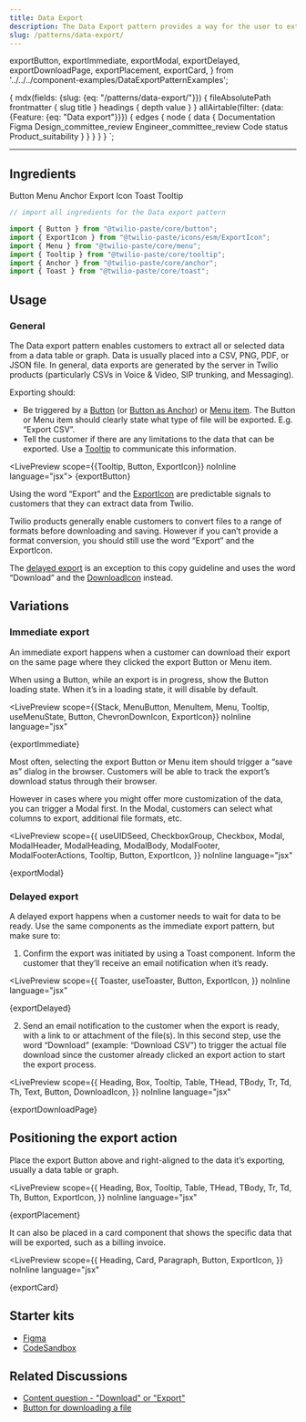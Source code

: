 ```yaml
---
title: Data Export
description: The Data Export pattern provides a way for the user to extract data from their account.
slug: /patterns/data-export/
---
```


  exportButton,
  exportImmediate,
  exportModal,
  exportDelayed,
  exportDownloadPage,
  exportPlacement,
  exportCard,
} from '../../../component-examples/DataExportPatternExamples';

  {
    mdx(fields: {slug: {eq: "/patterns/data-export/"}}) {
      fileAbsolutePath
      frontmatter {
        slug
        title
      }
      headings {
        depth
        value
      }
    }
    allAirtable(filter: {data: {Feature: {eq: "Data export"}}}) {
      edges {
        node {
          data {
            Documentation
            Figma
            Design_committee_review
            Engineer_committee_review
            Code
            status
            Product_suitability
          }
        }
      }
    }
  }
`;

<content>

<NormalizePatternHeader
  description={props.pageContext.frontmatter.description}
  name={props.pageContext.frontmatter.title}
  data={props.data}
/>

</content>

---

<contentwrapper>

<PageAside data={props.data.mdx} />

<content>

## Ingredients

<Grid gutter="space30" marginBottom="space80">
  <Column>
    <Card>
      <Heading as="h3" variant="heading40" marginBottom="space0">
        <Anchor href="/components/button">Button</Anchor>
      </Heading>
    </Card>
  </Column>
  <Column>
    <Card>
      <Heading as="h3" variant="heading40" marginBottom="space0">
        <Anchor href="/components/menu">Menu</Anchor>
      </Heading>
    </Card>
  </Column>
  <Column>
    <Card>
      <Heading as="h3" variant="heading40" marginBottom="space0">
        <Anchor href="/components/anchor">Anchor</Anchor>
      </Heading>
    </Card>
  </Column>
</Grid>
<Grid gutter="space30" marginBottom="space80">
  <Column>
    <Card>
      <Heading as="h3" variant="heading40" marginBottom="space0">
        <Anchor href="/icons">Export Icon</Anchor>
      </Heading>
    </Card>
  </Column>
  <Column>
    <Card>
      <Heading as="h3" variant="heading40" marginBottom="space0">
        <Anchor href="/components/toast">Toast</Anchor>
      </Heading>
    </Card>
  </Column>
  <Column>
    <Card>
      <Heading as="h3" variant="heading40" marginBottom="space0">
        <Anchor href="/components/tooltip">Tooltip</Anchor>
      </Heading>
    </Card>
  </Column>
</Grid>

```jsx
// import all ingredients for the Data export pattern

import {​ Button } from "@twilio-paste/core/button";
import { ExportIcon } from "@twilio-paste/icons/esm/ExportIcon";
import { Menu } from "@twilio-paste/core/menu";
import { Tooltip } from "@twilio-paste/core/tooltip";
import { Anchor } from "@twilio-paste/core/anchor";
import { Toast } from "@twilio-paste/core/toast";
```

## Usage

### General

The Data export pattern enables customers to extract all or selected data
from a data table or graph. Data is usually placed into a CSV, PNG, PDF,
or JSON file. In general, data exports are generated by the server in
Twilio products (particularly CSVs in Voice & Video, SIP trunking, and Messaging).

Exporting should:

- Be triggered by a [Button](/components/button) (or [Button as Anchor](/patterns/button-vs-anchor#buttons-with-link-functionality))
  or [Menu item](/components/menu). The Button or Menu item should clearly state what type of file
  will be exported. E.g. “Export CSV”.
- Tell the customer if there are any limitations to the data that can be exported.
  Use a [Tooltip](/components/tooltip) to communicate this information.

<LivePreview scope={{Tooltip, Button, ExportIcon}} noInline language="jsx">
  {exportButton}
</LivePreview>

Using the word “Export” and the [ExportIcon](/icons) are predictable signals to customers that they can extract data from Twilio.

Twilio products generally enable customers to convert files to a range of formats before downloading and saving. However if you can’t provide a format conversion, you should still use the word “Export” and the ExportIcon.

The [delayed export](#delayed-export) is an exception to this copy guideline and uses the word “Download” and the [DownloadIcon](/icons) instead.

## Variations

### Immediate export

An immediate export happens when a customer can download their export on
the same page where they clicked the export Button or Menu item.

When using a Button, while an export is in progress, show the Button loading
state. When it’s in a loading state, it will disable by default.

<LivePreview
  scope={{Stack, MenuButton, MenuItem, Menu, Tooltip, useMenuState, Button, ChevronDownIcon, ExportIcon}}
  noInline
  language="jsx"
>
  {exportImmediate}
</LivePreview>

Most often, selecting the export Button or Menu item should trigger a “save as”
dialog in the browser. Customers will be able to track the export’s download
status through their browser.

However in cases where you might offer more customization of the data, you
can trigger a Modal first. In the Modal, customers can select what columns
to export, additional file formats, etc.

<LivePreview
  scope={{
    useUIDSeed,
    CheckboxGroup,
    Checkbox,
    Modal,
    ModalHeader,
    ModalHeading,
    ModalBody,
    ModalFooter,
    ModalFooterActions,
    Tooltip,
    Button,
    ExportIcon,
  }}
  noInline
  language="jsx"
>
  {exportModal}
</LivePreview>

### Delayed export

A delayed export happens when a customer needs to wait for data to be ready.
Use the same components as the immediate export pattern, but make sure to:

1. Confirm the export was initiated by using a Toast component. Inform the customer that they’ll receive an email notification when it’s ready.

<LivePreview
  scope={{
    Toaster,
    useToaster,
    Button,
    ExportIcon,
  }}
  noInline
  language="jsx"
>
  {exportDelayed}
</LivePreview>

2. Send an email notification to the customer when the export is ready, with a link to or attachment of the file(s). In this second step, use the word “Download” (example: “Download CSV”) to trigger the actual file download since the customer already clicked an export action to start the export process.

<LivePreview
  scope={{
    Heading,
    Box,
    Tooltip,
    Table,
    THead,
    TBody,
    Tr,
    Td,
    Th,
    Text,
    Button,
    DownloadIcon,
  }}
  noInline
  language="jsx"
>
  {exportDownloadPage}
</LivePreview>

## Positioning the export action

Place the export Button above and right-aligned to the data it’s exporting,
usually a data table or graph.

<LivePreview
  scope={{
    Heading,
    Box,
    Tooltip,
    Table,
    THead,
    TBody,
    Tr,
    Td,
    Th,
    Button,
    ExportIcon,
  }}
  noInline
  language="jsx"
>
  {exportPlacement}
</LivePreview>

It can also be placed in a card component that shows the specific data that will
be exported, such as a billing invoice.

<LivePreview
  scope={{
    Heading,
    Card,
    Paragraph,
    Button,
    ExportIcon,
  }}
  noInline
  language="jsx"
>
  {exportCard}
</LivePreview>

## Starter kits

- [Figma](https://www.figma.com/file/S4z0Kqjb9AYosnkRQldLte/Paste-Patterns?node-id=304%3A19078)
- [CodeSandbox](https://codesandbox.io/dashboard/all/Patterns/data-export?workspace=219744aa-c106-40cc-b308-dffc5b5c5b01)

## Related Discussions

- [Content question - "Download" or "Export"](https://github.com/twilio-labs/paste/discussions/990)
- [Button for downloading a file](https://github.com/twilio-labs/paste/discussions/848)

</content>

</contentwrapper>
